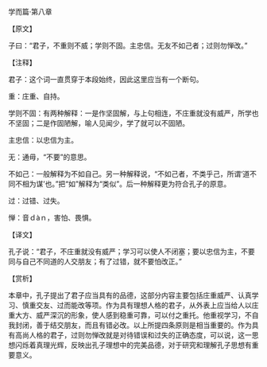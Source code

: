 

学而篇·第八章

【原文】

子曰：“君子，不重则不威；学则不固。主忠信。无友不如己者；过则勿惮改。”

【注释】

君子：这个词一直贯穿于本段始终，因此这里应当有一个断句。

重：庄重、自持。

学则不固：有两种解释：一是作坚固解，与上句相连，不庄重就没有威严，所学也不坚固；二是作固陋解，喻人见闻少，学了就可以不固陋。

主忠信：以忠信为主。

无：通毋，“不要”的意思。

不如己：一般解释为不如自己。另一种解释说，“不如己者，不类乎己，所谓‘道不同不相为谋’也。”把“如”解释为“类似”。后一种解释更为符合孔子的原意。

过：过错、过失。

惮：音ｄàｎ，害怕、畏惧。

【译文】

孔子说：“君子，不庄重就没有威严；学习可以使人不闭塞；要以忠信为主，不要同与自己不同道的人交朋友；有了过错，就不要怕改正。”

【赏析】

本章中，孔子提出了君子应当具有的品德，这部分内容主要包括庄重威严、认真学习、慎重交友、过而能改等项。作为具有理想人格的君子，从外表上应当给人以庄重大方、威严深沉的形象，使人感到稳重可靠，可以付之重托。他重视学习，不自我封闭，善于结交朋友，而且有错必改。以上所提四条原则是相当重要的。作为具有高尚人格的君子，过则勿惮改就是对待错误和过失的正确态度，可以说，这一思想闪烁着真理光辉，反映出孔子理想中的完美品德，对于研究和理解孔子思想有重要意义。

